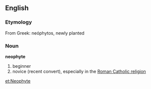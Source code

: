 == English ==
=== Etymology ===
From Greek: neóphytos, newly planted
=== Noun ===
'''neophyte'''
# beginner
# novice (recent convert), especially in the [[:w:Roman Catholic|Roman Catholic religion]]

[[et:Neophyte]]